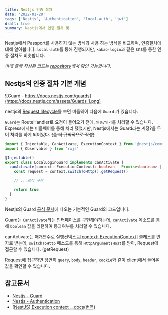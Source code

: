 ```yaml
---
title: Nestjs 인증 절차
date: '2022-01-20'
tags: ['Nestjs', 'Authentication', 'local-auth', 'jwt']
draft: true
summary: Nestjs에서 인증 절차 및
---
```



Nestjs에서 Passport를 사용하지 않는 방식과 사용 하는 방식을 비교하며, 인증절차에 대해 알아봅니다. `local-auth`를 통해 진행되지만, `kakao-login`과 같은 sns를 통한 인증 절차도 비슷합니다.

_아래 글에 작성된 코드는 [repository](https://github.com/eonsang/dive-nestjs/tree/main/auth-guard)에서 확인 가능합니다._

## Nestjs의 인증 절차 기본 개념

![Guard - https://docs.nestjs.com/guards](https://docs.nestjs.com/assets/Guards_1.png)

nestjs의 [Request lifecycle](https://docs.nestjs.com/faq/request-lifecycle)를 보면 미들웨어 다음에 `Guard` 가 있습니다.

`Guard`는 RouteHandler로 요청이 들어오기 전에, `인증/인가`를 처리할 수 있습니다. Express에서는 미들웨어를 통해 처리 됐었지만, Nestjs에서는 Guard라는 계정?을 두어 처리를 하게 되어있다. ~~(좀 더 규칙적으로 작성)~~

```typescript
import { Injectable, CanActivate, ExecutionContext } from '@nestjs/common'
import { Observable } from 'rxjs'

@Injectable()
export class LocalLoginGuard implements CanActivate {
  canActivate(context: ExecutionContext): boolean | Promise<boolean> | Observable<boolean> {
    const request = context.switchToHttp().getRequest()

    // ...로직 구현

    return true
  }
}
```

Nestjs의 Guard [공식 문서](https://docs.nestjs.com/guards)에 나오는 기본적인 Guard의 코드입니다.

Guard는 `CanActivate`라는 인터페이스를 구현해야하는데, `canActivate` 메소드를 통해 `boolean` 값을 리턴하여 통과여부를 처리할 수 있습니다.

canActivate는 매개변수로 실행컨텍스트[[context: ExecutionContext](https://docs.nestjs.com/fundamentals/execution-context#execution-context)] 클래스를 인자로 받는데, `switchToHttp` 메소드를 통해 `HttpArgumentsHost`를 받아, Request에 접근할 수 있습니다. (getRequest)

Request에 접근하면 당연히 `query`, `body`, `header`, `cookie`와 같이 client에서 들어온 값을 확인할 수 있습니다.

## 참고문서

- [Nestjs - Guard](https://docs.nestjs.com/guards)
- [Nestjs - Authentication](https://docs.nestjs.com/security/authentication)
- [[NestJS] Execution context \_\_docs(번역)](https://velog.io/@from_numpy/NestJS-Execution-context-docs%EB%B2%88%EC%97%AD)
